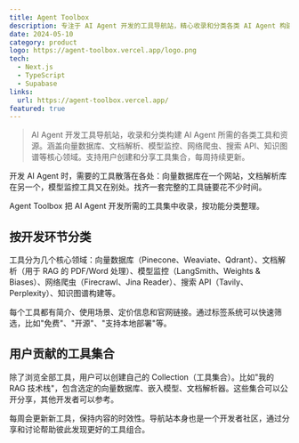 ```yaml
---
title: Agent Toolbox
description: 专注于 AI Agent 开发的工具导航站，精心收录和分类各类 AI Agent 构建所需的工具和资源
date: 2024-05-10
category: product
logo: https://agent-toolbox.vercel.app/logo.png
tech:
  - Next.js
  - TypeScript
  - Supabase
links:
  url: https://agent-toolbox.vercel.app/
featured: true
---
```


> AI Agent 开发工具导航站，收录和分类构建 AI Agent 所需的各类工具和资源。涵盖向量数据库、文档解析、模型监控、网络爬虫、搜索 API、知识图谱等核心领域。支持用户创建和分享工具集合，每周持续更新。

开发 AI Agent 时，需要的工具散落在各处：向量数据库在一个网站，文档解析库在另一个，模型监控工具又在别处。找齐一套完整的工具链要花不少时间。

Agent Toolbox 把 AI Agent 开发所需的工具集中收录，按功能分类整理。

## 按开发环节分类

工具分为几个核心领域：向量数据库（Pinecone、Weaviate、Qdrant）、文档解析（用于 RAG 的 PDF/Word 处理）、模型监控（LangSmith、Weights & Biases）、网络爬虫（Firecrawl、Jina Reader）、搜索 API（Tavily、Perplexity）、知识图谱构建等。

每个工具都有简介、使用场景、定价信息和官网链接。通过标签系统可以快速筛选，比如"免费"、"开源"、"支持本地部署"等。

## 用户贡献的工具集合

除了浏览全部工具，用户可以创建自己的 Collection（工具集合）。比如"我的 RAG 技术栈"，包含选定的向量数据库、嵌入模型、文档解析器。这些集合可以公开分享，其他开发者可以参考。

每周会更新新工具，保持内容的时效性。导航站本身也是一个开发者社区，通过分享和讨论帮助彼此发现更好的工具组合。

